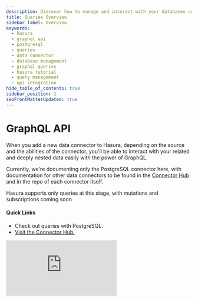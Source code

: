 ```yaml
---
description: Discover how to manage and interact with your databases using Hasura's powerful GraphQL API. Learn more about data connectors and explore PostgreSQL queries.
title: Queries Overview
sidebar_label: Overview
keywords:
  - hasura
  - graphql api
  - postgresql
  - queries
  - data connector
  - database management
  - graphql queries
  - hasura tutorial
  - query management
  - api integration
hide_table_of_contents: true
sidebar_position: 1
seoFrontMatterUpdated: true
---
```



# GraphQL API

<div className="overview-header">
  <div className="overview-text">
    <p>
      When you add a new data connector to Hasura, depending on the source and the abilities of the connector, you'll be
      able to interact with your related and deeply nested data easily with the power of GraphQL.
    </p>
    <p>
      Currently, we're documenting only the PostgreSQL connector here, with documentation for other data connectors to
      be found in the <a href="https://hasura.io/connector">Connector Hub</a> and in the repo of each connector
      itself.
    </p>
    <p>Hasura supports only queries at this stage, with mutations and subscriptions coming soon</p>
    <h4>Quick Links</h4>
    <ul>
      <li>
        <VersionedLink to="/graphql-api/queries/">Check out queries with PostgreSQL.</VersionedLink>
      </li>
      <li>
        <a href={"https://hasura.io/connector"}>Visit the Connector Hub.</a>
      </li>
    </ul>
  </div>
  <iframe
    src="https://www.youtube.com/embed/edrjbjvvRow"
    frameBorder="0"
    allow="accelerometer; autoplay; encrypted-media; gyroscope; picture-in-picture"
    allowFullScreen
  />
</div>

## Using PostgreSQL Queries

<div className="overview-gallery">
  <VersionedLink to="/graphql-api/queries/filters/index/">
    <div className="card">
      <h3>Filter PostgreSQL query results</h3>
      <p>
        Learn how to filter query results using <code>where</code> arguments.
      </p>
    </div>
  </VersionedLink>
  <VersionedLink to="/graphql-api/queries/sorting/">
    <div className="card">
      <h3>Sort PostgreSQL query results</h3>
      <p>
        Learn how to sort query results using the <code>order_by</code> argument.
      </p>
    </div>
  </VersionedLink>
  <VersionedLink to="/graphql-api/queries/nested-queries/">
    <div className="card">
      <h3>Make nested queries across types</h3>
      <p>Learn how to make complex nested queries across different types in your GraphQL API.</p>
    </div>
  </VersionedLink>
</div>

